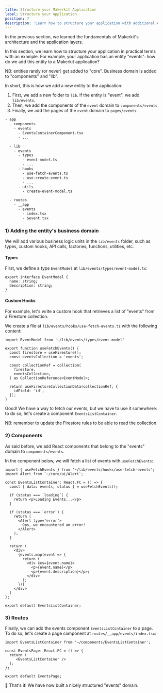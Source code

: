 ```yaml
---
title: Structure your Makerkit Application
label: Structure your Application
position: 7
description: 'Learn how to structure your application with additional entities and business logic'
---
```


In the previous section, we learned the fundamentals of Makerkit's architecture and the application layers.

In this section, we learn how to structure your application in practical terms with an example. For example, your application has an entity "events": how do we add this entity to a Makerkit application?

<Alert type='info'>
NB: entities rarely (or never) get added to "core". Business domain is added to "components" and "lib".
</Alert>

In short, this is how we add a new entity to the application:

1. First, we add a new folder to `lib`. If the entity is "event", we add `lib/events`.
2. Then, we add the components of the `event` domain to `components/events`
3. Finally, we add the pages of the `event` domain to `pages/events`

```txt title="Structure"
- app
  - components
    - events
      - EventsContainerComponent.tsx
      - ...

  - lib
    - events
      - types
        - event-model.ts
        - ...
      - hooks
        - use-fetch-events.ts
        - use-create-event.ts
        - ...
      - utils
        - create-event-model.ts

  - routes
    - __app
      - events
        - index.tsx
        - $event.tsx
```

### 1) Adding the entity's business domain

We will add various business logic units in the `lib/events` folder, such as types, custom hooks, API calls, factories, functions, utilities, etc.

#### Types

First, we define a type `EventModel` at `lib/events/types/event-model.ts`:

```tsx title="lib/events/types/event-model.ts"
export interface EventModel {
  name: string;
  description: string;
}
```

#### Custom Hooks

For example, let's write a custom hook that retrieves a list of "events" from a Firestore collection.

We create a file at `lib/events/hooks/use-fetch-events.ts` with the following content:

```tsx title="lib/events/hooks/use-fetch-events.ts"
import EventModel from '~/lib/events/types/event-model'

export function useFetchEvents() {
  const firestore = useFirestore();
  const eventsCollection = 'events';

  const collectionRef = collection(
    firestore,
    eventsCollection,
  ) as CollectionReference<EventModel>;

  return useFirestoreCollectionData(collectionRef, {
    idField: 'id',
  });
}
```

Good! We have a way to fetch our events, but we have to use it somewhere: to do so, let's create a component `EventsListContainer`. 

<Alert type='warn'>
  NB: remember to update the Firestore rules to be able to read the collection.
</Alert>

### 2) Components

As said before, we add React components that belong to the "events" domain to `components/events`. 

In the component below, we will fetch a list of events with `useFetchEvents`:

```tsx title="components/events/EventsListContainer.tsx"
import { useFetchEvents } from '~/lib/events/hooks/use-fetch-events';
import Alert from `~/core/ui/Alert`;

const EventsListContainer: React.FC = () => {
  const { data: events, status } = useFetchEvents();

  if (status === `loading`) {
    return <p>Loading Events...</p>
  }

  if (status === `error`) {
    return (
      <Alert type='error'>
        Ops, we encountered an error!
      </Alert>
    );
  }

  return (
    <div>
      {events.map(event => {
        return (
          <div key={event.name}>
            <p>{event.name}</p>
            <p>{event.description}</p>;
          </div>
        );
      })}
    </div>
  )
};

export default EventsListContainer;
```

### 3) Routes

Finally, we can add the events component `EventsListContainer` to a page. To do so, let's create a page component at `routes/__app/events/index.tsx`:

```tsx title="routes/__app/events/index.tsx"
import EventsListContainer from '~/components/EventsListContainer';

const EventsPage: React.FC = () => {
  return (
     <EventsListContainer />
  );
};

export default EventsPage;
```

🎉 That's it! We have now built a nicely structured "events" domain.